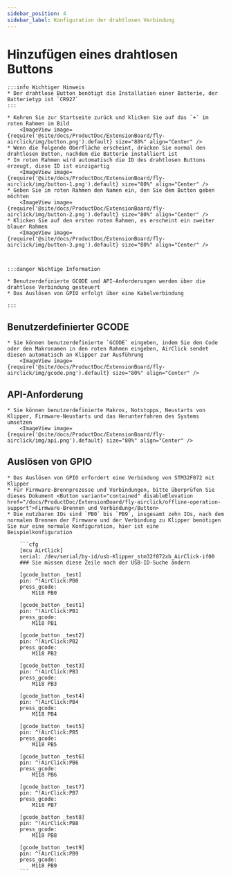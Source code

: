 ```yaml
---
sidebar_position: 4
sidebar_label: Konfiguration der drahtlosen Verbindung
---
```






# Hinzufügen eines drahtlosen Buttons

    :::info Wichtiger Hinweis
    * Der drahtlose Button benötigt die Installation einer Batterie, der Batterietyp ist `CR927`
    :::

    * Kehren Sie zur Startseite zurück und klicken Sie auf das `+` im roten Rahmen im Bild
        <ImageView image={require('@site/docs/ProductDoc/ExtensionBoard/fly-airclick/img/button.png').default} size="80%" align="Center" />
    * Wenn die folgende Oberfläche erscheint, drücken Sie normal den drahtlosen Button, nachdem die Batterie installiert ist
    * Im roten Rahmen wird automatisch die ID des drahtlosen Buttons erzeugt, diese ID ist einzigartig
        <ImageView image={require('@site/docs/ProductDoc/ExtensionBoard/fly-airclick/img/button-1.png').default} size="80%" align="Center" />
    * Geben Sie im roten Rahmen den Namen ein, den Sie dem Button geben möchten
        <ImageView image={require('@site/docs/ProductDoc/ExtensionBoard/fly-airclick/img/button-2.png').default} size="80%" align="Center" />
    * Klicken Sie auf den ersten roten Rahmen, es erscheint ein zweiter blauer Rahmen
        <ImageView image={require('@site/docs/ProductDoc/ExtensionBoard/fly-airclick/img/button-3.png').default} size="80%" align="Center" />



    :::danger Wichtige Information

    * Benutzerdefinierte GCODE und API-Anforderungen werden über die drahtlose Verbindung gesteuert
    * Das Auslösen von GPIO erfolgt über eine Kabelverbindung

    :::

## Benutzerdefinierter GCODE
    * Sie können benutzerdefinierte `GCODE` eingeben, indem Sie den Code oder den Makronamen in den roten Rahmen eingeben, AirClick sendet diesen automatisch an Klipper zur Ausführung
        <ImageView image={require('@site/docs/ProductDoc/ExtensionBoard/fly-airclick/img/gcode.png').default} size="80%" align="Center" />

## API-Anforderung
    * Sie können benutzerdefinierte Makros, Notstopps, Neustarts von Klipper, Firmware-Neustarts und das Herunterfahren des Systems umsetzen
        <ImageView image={require('@site/docs/ProductDoc/ExtensionBoard/fly-airclick/img/api.png').default} size="80%" align="Center" />

## Auslösen von GPIO
    * Das Auslösen von GPIO erfordert eine Verbindung von STM32F072 mit Klipper
    * Für Firmware-Brennprozesse und Verbindungen, bitte überprüfen Sie dieses Dokument <Button variant="contained" disableElevation href="/docs/ProductDoc/ExtensionBoard/fly-airclick/offline-operation-support">Firmware-Brennen und Verbindung</Button>
    * Die nutzbaren IOs sind `PB0` bis `PB9`, insgesamt zehn IOs, nach dem normalen Brennen der Firmware und der Verbindung zu Klipper benötigen Sie nur eine normale Konfiguration, hier ist eine Beispielkonfiguration

        ```cfg
        [mcu AirClick]
        serial: /dev/serial/by-id/usb-Klipper_stm32f072xb_AirClick-if00
        ### Sie müssen diese Zeile nach der USB-ID-Suche ändern

        [gcode_button _test]
        pin: ^!AirClick:PB0
        press_gcode:
            M118 PB0

        [gcode_button _test1]
        pin: ^!AirClick:PB1
        press_gcode:
            M118 PB1

        [gcode_button _test2]
        pin: ^!AirClick:PB2
        press_gcode:
            M118 PB2

        [gcode_button _test3]
        pin: ^!AirClick:PB3
        press_gcode:
            M118 PB3

        [gcode_button _test4]
        pin: ^!AirClick:PB4
        press_gcode:
            M118 PB4

        [gcode_button _test5]
        pin: ^!AirClick:PB5
        press_gcode:
            M118 PB5

        [gcode_button _test6]
        pin: ^!AirClick:PB6
        press_gcode:
            M118 PB6

        [gcode_button _test7]
        pin: ^!AirClick:PB7
        press_gcode:
            M118 PB7

        [gcode_button _test8]
        pin: ^!AirClick:PB8
        press_gcode:
            M118 PB8

        [gcode_button _test9]
        pin: ^!AirClick:PB9
        press_gcode:
            M118 PB9
        ```